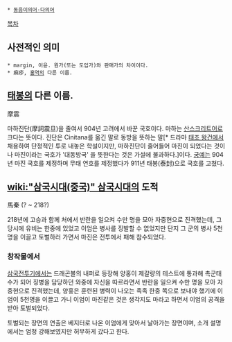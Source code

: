  * [[동음이의어·다의어]]

[[목차]]
== 사전적인 의미 ==
 * margin, 이윤. 원가(또는 도입가)와 판매가의 차이이다.
 * 痲疹, [[홍역]]의 다른 이름.

== [[태봉]]의 다른 이름. ==
摩震

마하진단(摩詞震旦)을 줄여서 904년 고려에서 바꾼 국호이다. 마하는 [[산스크리트어]]로 크다는 뜻이다. 진단은 Cinitana를 옮긴 말로 동방을 뜻하는 말[* 드라마 [[태조 왕건]]에서 채용하여 단정적인 투로 내놓은 학설이지만, 마하진단이 줄어들어 마진이 되었다는 것이나 마진이라는 국호가 '대동방국' 을 뜻한다는 것은 가설에 불과하다.]이다. [[궁예]]는 904년 마진 국호를 제정하며 무태 연호를 제정했다가 911년 태봉(泰封)으로 국호를 고쳤다.

== [[wiki:"삼국시대(중국)" 삼국시대]]의 도적 ==
馬秦
(? ~ 218?)

218년에 고승과 함께 처에서 반란을 일으켜 수만 명을 모아 자중현으로 진격했는데, 그 당시에 유비는 한중에 있었고 이엄은 병사를 징발할 수 없었지만 단지 그 군의 병사 5천명을 이끌고 토벌하러 가면서 마진은 전투에서 패해 참수되었다.

=== 창작물에서 ===
[[삼국전투기]]에서는 드래곤볼의 내퍼로 등장해 양홍이 제갈량의 테스트에 통과해 촉군태수가 되어 징병을 담당하던 와중에 자신을 따르라면서 반란을 일으켜 수만 명을 모아 자중현으로 진격했는데, 양홍은 훈련된 병력이 나오는 족족 한중 쪽으로 보내야 했기에 이엄이 5천명을 이끌고 가니 이엄이 마진같은 것은 생각지도 마라고 하면서 이엄의 공격을 받아 토벌되었다.

토벌되는 장면의 연출은 베지터로 나온 이엄에게 맞아서 날아가는 장면이며, 소개 설명에서는 엄청 강해보였지만 허무하게 갔다고 한다.
